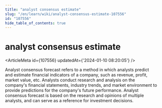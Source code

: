 ```yaml
---
title: "analyst consensus estimate"
slug: "/en/learn/wiki/analyst-consensus-estimate-107556"
id: "107556"
hide_table_of_contents: true
---
```



# analyst consensus estimate

<ArticleMeta id={107556} updatedAt={'2024-01-10 08:20:05'} />
<div className='border-solid border-b border-t-0 my-4 border-[var(--ifm-color-gray-300)]' />

Analyst consensus forecast refers to a method in which analysts predict and estimate financial indicators of a company, such as revenue, profit, market value, etc. Analysts conduct research and analysis on the company's financial statements, industry trends, and market environment to provide predictions for the company's future performance. Analyst consensus forecast is based on the research and opinions of multiple analysts, and can serve as a reference for investment decisions.
